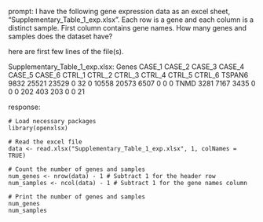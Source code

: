prompt:
I have the following gene expression data as an excel sheet,  "Supplementary_Table_1_exp.xlsx". Each row is a gene and each column is a distinct sample. First column contains gene names. How many genes and samples does the dataset have?

here are first few lines of the file(s).

Supplementary_Table_1_exp.xlsx:
Genes	CASE_1	CASE_2	CASE_3	CASE_4	CASE_5	CASE_6	CTRL_1	CTRL_2	CTRL_3	CTRL_4	CTRL_5	CTRL_6
TSPAN6	9832	25521	23529	0	32	0	10558	20573	6507	0	0	 0
TNMD	3281	 7167	 3435	0	 0	0	  202	  403	 203	0	0	21


response:
```
# Load necessary packages
library(openxlsx)

# Read the excel file
data <- read.xlsx("Supplementary_Table_1_exp.xlsx", 1, colNames = TRUE)

# Count the number of genes and samples
num_genes <- nrow(data) - 1 # Subtract 1 for the header row
num_samples <- ncol(data) - 1 # Subtract 1 for the gene names column

# Print the number of genes and samples
num_genes
num_samples
```

